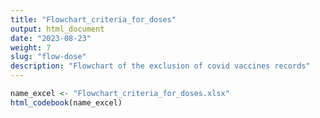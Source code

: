 ```yaml
---
title: "Flowchart_criteria_for_doses"
output: html_document
date: "2023-08-23"
weight: 7
slug: "flow-dose"
description: "Flowchart of the exclusion of covid vaccines records"
---
```


```r
name_excel <- "Flowchart_criteria_for_doses.xlsx"
html_codebook(name_excel)
```
